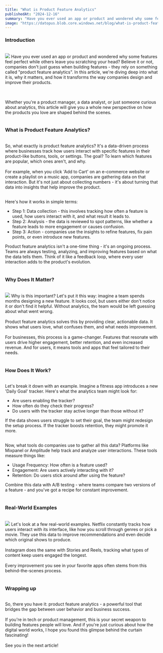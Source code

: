 ```yaml
---
title: "What is Product Feature Analytics"
publishedAt: "2024-12-16"
summary: "Have you ever used an app or product and wondered why some features feel perfect while others leave you scratching your head? Believe it or not, companies don't just guess when building features - they rely on something called product feature analytics. In this article, we're diving deep into what it is, why it matters, and how it transforms the way companies design and improve their products."
image: "https://datopus.blob.core.windows.net/blog/what-is-product-feature-analytics.jpg"
---
```


### **Introduction**
<br>
<img class="shadow rounded-2xl p-0 max-w-[25rem] float-right" src="https://datopus.blob.core.windows.net/blog/what-is-product-feature-analytics.jpg" />
Have you ever used an app or product and wondered why some features feel perfect while others leave you scratching your head? Believe it or not, companies don't just guess when building features - they rely on something called "product feature analytics". In this article, we're diving deep into what it is, why it matters, and how it transforms the way companies design and improve their products.

<br><br>
Whether you're a product manager, a data analyst, or just someone curious about analytics, this article will give you a whole new perspective on how the products you love are shaped behind the scenes.
<br><br>

### **What is Product Feature Analytics?**
<br>
So, what exactly is product feature analytics? It's a data-driven process where businesses track how users interact with specific features in their product-like buttons, tools, or settings. The goal? To learn which features are popular, which ones aren't, and why.
<br><br>
For example, when you click 'Add to Cart' on an e-commerce website or create a playlist on a music app, companies are gathering data on that interaction. But it's not just about collecting numbers - it's about turning that data into insights that help improve the product.
<br><br>

Here's how it works in simple terms:

- Step 1: Data collection - this involves tracking how often a feature is used, how users interact with it, and what result it leads to.
- Step 2: Analysis - the data is reviewed to spot patterns, like whether a feature leads to more engagement or causes confusion.
- Step 3: Action - companies use the insights to refine features, fix pain points, or even introduce new features.

Product feature analytics isn't a one-time thing - it's an ongoing process. Teams are always testing, analyzing, and improving features based on what the data tells them. Think of it like a feedback loop, where every user interaction adds to the product's evolution.
<br><br>

### **Why Does It Matter?**
<br>
<img class="shadow rounded-2xl p-0 max-w-[25rem] float-right" src="https://datopus.blob.core.windows.net/blog/what-is-product-feature-analytics-1.png" />
Why is this important? Let's put it this way: imagine a team spends months designing a new feature. It looks cool, but users either don't notice it or don't find it helpful. Without analytics, the team would be left guessing about what went wrong.
<br><br>
Product feature analytics solves this by providing clear, actionable data. It shows what users love, what confuses them, and what needs improvement.
<br><br>
For businesses, this process is a game-changer. Features that resonate with users drive higher engagement, better retention, and even increased revenue. And for users, it means tools and apps that feel tailored to their needs.
<br><br>

### **How Does It Work?**
<br>
Let's break it down with an example. Imagine a fitness app introduces a new 'Daily Goal' tracker. Here's what the analytics team might look for:

- Are users enabling the tracker?
- How often do they check their progress?
- Do users with the tracker stay active longer than those without it?

If the data shows users struggle to set their goal, the team might redesign the setup process. If the tracker boosts retention, they might promote it more.
<br><br>

Now, what tools do companies use to gather all this data? Platforms like Mixpanel or Amplitude help track and analyze user interactions. These tools measure things like:

- Usage Frequency: How often is a feature used?
- Engagement: Are users actively interacting with it?
- Retention: Do users stick around after using the feature?

Combine this data with A/B testing - where teams compare two versions of a feature - and you've got a recipe for constant improvement.
<br><br>

### **Real-World Examples**
<br>
<img class="shadow rounded-2xl p-0 max-w-[25rem] float-right" src="https://datopus.blob.core.windows.net/blog/what-is-product-feature-analytics-2.png" />
Let's look at a few real-world examples. Netflix constantly tracks how users interact with its interface, like how you scroll through genres or pick a movie. They use this data to improve recommendations and even decide which original shows to produce.
<br><br>
Instagram does the same with Stories and Reels, tracking what types of content keep users engaged the longest.
<br><br>
Every improvement you see in your favorite apps often stems from this behind-the-scenes process.
<br><br>

### **Wrapping up**
<br>
So, there you have it: product feature analytics - a powerful tool that bridges the gap between user behavior and business success.
<br><br>
If you're in tech or product management, this is your secret weapon to building features people will love. And if you're just curious about how the digital world works, I hope you found this glimpse behind the curtain fascinating!
<br><br>
See you in the next article!